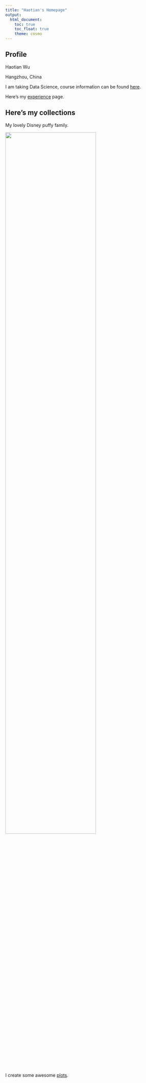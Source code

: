 ```yaml
---
title: "Haotian's Homepage"
output: 
  html_document:
    toc: true
    toc_float: true
    theme: cosmo
---
```

## Profile
Haotian Wu

Hangzhou, China

I am taking Data Science, course information can be found [here](https://www.p8105.com/index.html).

Here's my [experience](about.html) page.

## Here's my collections

My lovely Disney puffy family. 

<img src="image1.png" style="width:75%">

I create some awesome [plots](plots.html).
